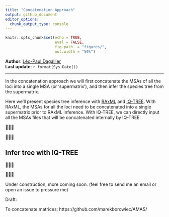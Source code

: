 ```yaml
---
title: "Concatenation Approach"
output: github_document
editor_options: 
  chunk_output_type: console
---
```


```r
knitr::opts_chunk$set(echo = TRUE,
                      eval = FALSE,
                      fig.path  = "figures/",
                      out.width = "50%")
```

**Author**: [Léo-Paul Dagallier](https://github.com/LPDagallier)    
**Last update**: `r format(Sys.Date())`

***

In the concatenation approach we will first concatenate the MSAs of all the loci into a single MSA (or 'supermatrix'), and then infer the species tree from the supermatrix.

Here we'll present species tree inference with [RAxML](https://cme.h-its.org/exelixis/web/software/raxml/) and [IQ-TREE](http://www.iqtree.org/). With RAxML, the MSAs for all the loci need to be concatenated into a single supermatrix prior to RAxML inference. With IQ-TREE, we can directly input all the MSAs files that will be concatenated internally by IQ-TREE.

🚧🚧🚧


🚧🚧🚧

## Infer tree with IQ-TREE


🚧🚧🚧


🚧🚧🚧

Under construction, more coming soon. (feel free to send me an email or open an issue to pressure me)


Draft:

To concatenate matrices: https://github.com/marekborowiec/AMAS/

